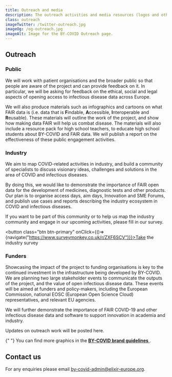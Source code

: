 ```yaml
---
title: Outreach and media
description: The outreach activities and media resources (logos and other visuals) of the BY-COVID project.
class: outreach
imageTwitter: /twitter-outreach.jpg
imageOg: /og-outreach.jpg
imageAlt: Image for the BY-COVID Outreach page.
---
```



<Container>
  <Row className="px-4">
   <Col>
<h2 class="mt-4">Outreach</h2>

<h3>Public</h3>

We will work with patient organisations and the broader public so that people are aware of the project and can provide feedback on it. In particular, we will be asking for feedback on the ethical, social and legal aspects of opening access to infectious disease data across Europe.

We will also produce materials such as infographics and cartoons on what FAIR data is (i.e. data that is **F**indable, **A**ccessible, **I**nteroperable and **R**eusable). These materials will outline the work of the project, and show how making data FAIR will help us combat disease. The materials will also include a resource pack for high school teachers, to educate high school students about BY-COVID and FAIR data. We will publish a report on the effectiveness of these public engagement activities.

<h3 class = "pt-4">Industry</h3>

We aim to map COVID-related activities in industry, and build a community of specialists to discuss visionary ideas, challenges and solutions in the area of COVID and infectious diseases.

By doing this, we would like to demonstrate the importance of FAIR open data for the development of medicines, diagnostic tests and other products.
Our plan is to organise access days, aim days, Innovation and SME Forums, and publish use cases and reports describing the industry ecosystem in COVID and infectious diseases.

If you want to be part of this community or to help us map the industry community and engage in our upcoming activities, please fill in our survey.

<button class="btn btn-primary" onClick={()=>{navigate("https://www.surveymonkey.co.uk/r/ZXF6SCV")}}>Take the industry survey</button>

<h3 class="pt-5">Funders</h3>

Showcasing the impact of the project to funding organisations is key to the continued investment in the infrastructure being developed by BY-COVID. We are planning two large stakeholder events to communicate the outputs of the project, and the value of open infectious disease data. These events will be aimed at funders and policy-makers, including the European Commission, national EOSC (European Open Science Cloud) representatives, and relevant EU agencies.

We will further demonstrate the importance of FAIR COVID-19 and other infectious disease data and software to support innovation in academia and industry.

<p class="fw-bold mt-4">Updates on outreach work will be posted here.</p>

<p>
  {" "}
  You can find more graphics in the <a href="https://docs.google.com/presentation/d/1JSGeclDqn-OKHi0udYcNaIeSs_mMFi14/edit#slide=id.p1">
    <strong>BY-COVID brand guidelines</strong>
  </a>.
</p>

<span class="anchor" id="contact"></span>

## Contact us

For any enquiries please email by-covid-admin@elixir-europe.org.

   </Col>
  </Row>
</Container>
